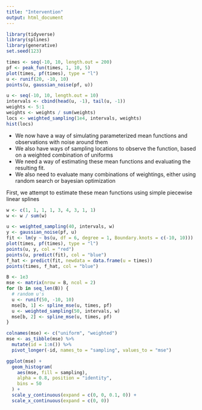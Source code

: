 ```yaml
---
title: "Intervention"
output: html_document
---
```


```r
library(tidyverse)
library(splines)
library(generative)
set.seed(123)
```

```r
times <- seq(-10, 10, length.out = 200)
pf <- peak_fun(times, 1, 10, 5)
plot(times, pf(times), type = "l")
u <- runif(20, -10, 10)
points(u, gaussian_noise(pf, u))
```

```r
u <- seq(-10, 10, length.out = 10)
intervals <- cbind(head(u, -1), tail(u, -1))
weights <- 5:1
weights <- weights / sum(weights)
locs <- weighted_sampling(1e4, intervals, weights)
hist(locs)
```

* We now have a way of simulating parameterized mean functions and observations with noise around them
* We also have ways of sampling locations to observe the function, based on a
weighted combination of uniforms
* We need a way of estimating these mean functions and evaluating the resulting
fit.
* We also need to evaluate many combinations of weightings, either using random
search or bayesian optimization

First, we attempt to estimate these mean functions using simple piecewise linear splines

```r
w <- c(1, 1, 1, 1, 3, 4, 3, 1, 1)
w <- w / sum(w)

u <- weighted_sampling(40, intervals, w)
y <- gaussian_noise(pf, u)
fit <- lm(y ~ bs(u, df = 6, degree = 1, Boundary.knots = c(-10, 10)))
plot(times, pf(times), type = "l")
points(u, y, col = "red")
points(u, predict(fit), col = "blue")
f_hat <- predict(fit, newdata = data.frame(u = times))
points(times, f_hat, col = "blue")
```

```r
B <- 1e3
mse <- matrix(nrow = B, ncol = 2)
for (b in seq_len(B)) {
  # random u's
  u <- runif(50, -10, 10)
  mse[b, 1] <- spline_mse(u, times, pf)
  u <- weighted_sampling(50, intervals, w)
  mse[b, 2] <- spline_mse(u, times, pf)
}

colnames(mse) <- c("uniform", "weighted")
mse <- as_tibble(mse) %>%
  mutate(id = 1:n()) %>%
  pivot_longer(-id, names_to = "sampling", values_to = "mse")

ggplot(mse) +
  geom_histogram(
    aes(mse, fill = sampling), 
    alpha = 0.8, position = "identity",
    bins = 50
  ) +
  scale_y_continuous(expand = c(0, 0, 0.1, 0)) +
  scale_x_continuous(expand = c(0, 0))
```
